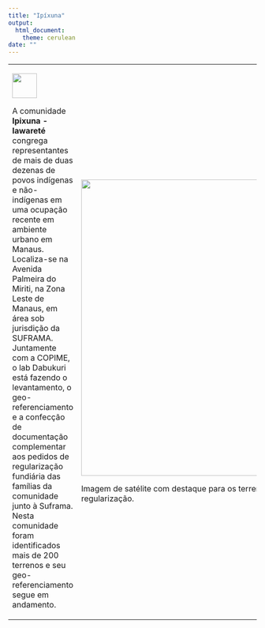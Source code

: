 ```yaml
---
title: "Ipíxuna"
output: 
  html_document:
    theme: cerulean
date: ""
---
```


<table>
<tr>
<td>

<img align = "center" width = 50px src = "DABUKURI.png" /> 

A comunidade __Ipixuna - Iawareté__ congrega representantes de mais de duas dezenas de povos indígenas e não-indígenas em uma ocupação recente em ambiente urbano em Manaus. Localiza-se na Avenida Palmeira do Miriti, na Zona Leste de Manaus, em área sob jurisdição da SUFRAMA. Juntamente com a COPIME, o lab Dabukuri está fazendo o levantamento, o geo-referenciamento e a confecção de documentação complementar aos pedidos de regularização fundiária das famílias da comunidade junto à Suframa. Nesta comunidade foram identificados mais de 200 terrenos e seu geo-referenciamento segue em andamento.

</td>

<td>
<div class = 'container'>
<img width = 600px src = "ipixuna_satelite.png"/>
</div>
Imagem de satélite com destaque para os terrenos em processo de regularização.

</td>
</tr>
</table>
